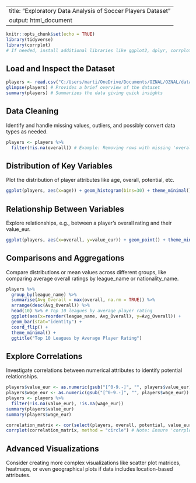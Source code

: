 
---
title: "Exploratory Data Analysis of Soccer Players Dataset"
output: html_document
---

```r
knitr::opts_chunk$set(echo = TRUE)
library(tidyverse)
library(corrplot)
# If needed, install additional libraries like ggplot2, dplyr, corrplot
```

## Load and Inspect the Dataset

```r
players <- read.csv("C:/Users/marti/OneDrive/Documents/OZNAL/OZNAL/data/players_22.csv")
glimpse(players) # Provides a brief overview of the dataset
summary(players) # Summarizes the data giving quick insights
```

## Data Cleaning

Identify and handle missing values, outliers, and possibly convert data types as needed.

```r
players <- players %>% 
  filter(!is.na(overall)) # Example: Removing rows with missing 'overall' ratings
```

## Distribution of Key Variables

Plot the distribution of player attributes like age, overall, potential, etc.

```r
ggplot(players, aes(x=age)) + geom_histogram(bins=30) + theme_minimal() + ggtitle("Distribution of Player Ages")
```

## Relationship Between Variables

Explore relationships, e.g., between a player's overall rating and their value_eur.

```r
ggplot(players, aes(x=overall, y=value_eur)) + geom_point() + theme_minimal() + ggtitle("Overall Rating vs. Market Value")
```

## Comparisons and Aggregations

Compare distributions or mean values across different groups, like comparing average overall ratings by league_name or nationality_name.

```r
players %>%
  group_by(league_name) %>%
  summarise(Avg_Overall = max(overall, na.rm = TRUE)) %>%
  arrange(desc(Avg_Overall)) %>%
  head(10) %>% # Top 10 leagues by average player rating
  ggplot(aes(x=reorder(league_name, Avg_Overall), y=Avg_Overall)) +
  geom_bar(stat="identity") +
  coord_flip() +
  theme_minimal() +
  ggtitle("Top 10 Leagues by Average Player Rating")
```

## Explore Correlations

Investigate correlations between numerical attributes to identify potential relationships.

```r
players$value_eur <- as.numeric(gsub("[^0-9.-]", "", players$value_eur))
players$wage_eur <- as.numeric(gsub("[^0-9.-]", "", players$wage_eur))
players <- players %>%
  filter(!is.na(value_eur), !is.na(wage_eur))
summary(players$value_eur)
summary(players$wage_eur)

correlation_matrix <- cor(select(players, overall, potential, value_eur, age, wage_eur))
corrplot(correlation_matrix, method = "circle") # Note: Ensure 'corrplot' package is installed
```

## Advanced Visualizations

Consider creating more complex visualizations like scatter plot matrices, heatmaps, or even geographical plots if data includes location-based attributes.

